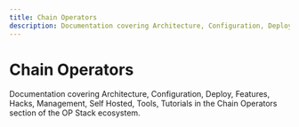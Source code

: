 ```yaml
---
title: Chain Operators
description: Documentation covering Architecture, Configuration, Deploy, Features, Hacks, Management, Self Hosted, Tools, Tutorials in the Chain Operators section of the OP Stack ecosystem.
---
```



# Chain Operators

Documentation covering Architecture, Configuration, Deploy, Features, Hacks, Management, Self Hosted, Tools, Tutorials in the Chain Operators section of the OP Stack ecosystem.

<CardGroup>
  <Card title="Chain architecture" href="/operators/chain-operators/architecture" />

  <Card title="Configuration" href="/operators/chain-operators/configuration" />

  <Card title="Deploy" href="/operators/chain-operators/deploy" />

  <Card title="Features" href="/operators/chain-operators/features" />

  <Card title="Management" href="/operators/chain-operators/management" />

  <Card title="How to start a self-hosted chain" href="/operators/chain-operators/self-hosted" />

  <Card title="Tools" href="/operators/chain-operators/tools" />

  <Card title="Tutorials" href="/operators/chain-operators/tutorials" />
</CardGroup>
